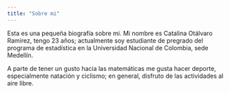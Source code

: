 ```yaml
---
title: "Sobre mi"
---
```


Esta es una pequeña biografía sobre mi. Mi nombre es Catalina Otálvaro Ramirez, tengo 23 años; actualmente soy estudiante de pregrado del programa de estadística en la Universidad Nacional de Colombia, sede Medellín. 

A parte de tener un gusto hacia las matemáticas me gusta hacer deporte, especialmente natación y ciclismo; en general, disfruto de las actividades al aire libre.  